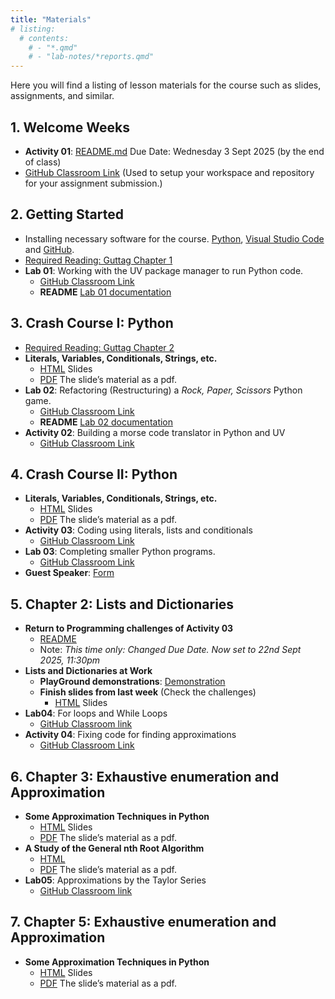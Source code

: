 ```yaml
---
title: "Materials"
# listing:
  # contents:
    # - "*.qmd"
    # - "lab-notes/*reports.qmd"
---
```

Here you will find a listing of lesson materials for the course such as slides, assignments, and similar.

<!-- ![](../graphics/levelup.png){width=10%} -->

## 1. Welcome Weeks
<!-- - _Specification Lab: CLI vs Script vs Notebook_ (20 Points)   -->
- **Activity 01**: [README.md](https://github.com/CMPSC101Fall2025DataStructures/01_activity_maze/blob/main/README.md)
  Due Date: Wednesday 3 Sept 2025 (by the end of class)
- [GitHub Classroom Link](https://classroom.github.com/a/Xr8c08jx) (Used to setup your workspace and repository for your assignment submission.)

## 2. Getting Started

- Installing necessary software for the course. [Python](https://www.python.org/), [Visual Studio Code](https://code.visualstudio.com/download) and [GitHub](https://github.com/git-guides/install-git).
- [Required Reading: Guttag Chapter 1](https://mitpress.ublish.com/ebook/itcapup3-preview/12609/1)
- **Lab 01**: Working with the UV package manager to run Python code.
  - [GitHub Classroom Link](https://classroom.github.com/a/zVISbjta) 
  - **README** [Lab 01 documentation](https://github.com/CMPSC101Fall2025DataStructures/01_lab/blob/main/README.md)

## 3. Crash Course I: Python

- [Required Reading: Guttag Chapter 2](https://mitpress.ublish.com/ebook/itcapup3-preview/12609/11)
- **Literals, Variables, Conditionals, Strings, etc. ** 
  - [HTML](3_i_introToPython_solutions.html) Slides
  -  [PDF](3_i_introToPython_solutions.pdf) The slide's material as a pdf.
- **Lab 02**: Refactoring (Restructuring) a *Rock, Paper, Scissors* Python game.
  - [GitHub Classroom Link](https://classroom.github.com/a/whuXaH09) 
  - **README** [Lab 02 documentation](https://github.com/CMPSC101Fall2025DataStructures/lab02/blob/main/README.md)
- **Activity 02**: Building a morse code translator in Python and UV
  - [GitHub Classroom Link](https://classroom.github.com/a/J49gcN2d)

## 4. Crash Course II: Python

- **Literals, Variables, Conditionals, Strings, etc. ** 
  - [HTML](3_ii_introToPython.html) Slides
  -  [PDF](3_ii_introToPython_solutions.pdf) The slide's material as a pdf.
- **Activity 03**: Coding using literals, lists and conditionals
  - [GitHub Classroom Link](https://classroom.github.com/a/NVL_RB-3)
- **Lab 03**: Completing smaller Python programs.
  - [GitHub Classroom Link](https://classroom.github.com/a/9c1qDmys)
- **Guest Speaker**: [Form](https://forms.gle/23A5b3JvvwNA8NDe8)
  
## 5. Chapter 2: Lists and Dictionaries
- **Return to Programming challenges of Activity 03**
    -  [README](https://github.com/CMPSC101Fall2025DataStructures/03-activity/blob/main/README.md)
    -  Note: *This time only: Changed Due Date.  Now set to 22nd Sept 2025, 11:30pm*
- **Lists and Dictionaries at Work**  
  - **PlayGround demonstrations**: [Demonstration](../playground/06_listAndDictionaries.qmd)
  - **Finish slides from last week** (Check the challenges)
    - [HTML](3_ii_introToPython.html) Slides
- **Lab04**: For loops and While Loops
  - [GitHub Classroom link](https://classroom.github.com/a/zRXBQrSJ)
- **Activity 04**: Fixing code for finding approximations
  - [GitHub Classroom Link](https://classroom.github.com/a/MgMNCCpF)


## 6. Chapter 3: Exhaustive enumeration and Approximation
- **Some Approximation Techniques in Python**
  - [HTML](6_exhaustive_approximation.html) Slides
  -  [PDF](6_exhaustive_approximation.pdf) The slide's material as a pdf.
- **A Study of the General nth Root Algorithm**
  - [HTML](6_energy_analysis_slides.html)
  - [PDF](6_energy_analysis_slides.pdf) The slide's material as a pdf.
- **Lab05**: Approximations by the Taylor Series
  - [GitHub Classroom link](https://classroom.github.com/a/HXIF82p0)



## 7. Chapter 5: Exhaustive enumeration and Approximation
- **Some Approximation Techniques in Python**
  - [HTML](7_python_fundamentals_slides.html) Slides
  -  [PDF](7_python_fundamentals_slides.pdf) The slide's material as a pdf.

<!-- - **Lab 01**: Working with the UV package manager to run Python code. -->
  <!-- - [GitHub Classroom Link](https://classroom.github.com/a/zVISbjta)  -->
  <!-- - **README** [Lab 01 documentation](https://github.com/CMPSC101Fall2025DataStructures/01_lab/blob/main/README.md) -->
  
